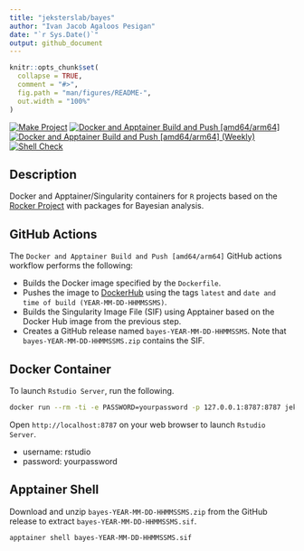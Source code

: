 ```yaml
---
title: "jeksterslab/bayes"
author: "Ivan Jacob Agaloos Pesigan"
date: "`r Sys.Date()`"
output: github_document
---
```


<!-- README.md is generated from .setup/readme/README.Rmd. Please edit that file -->

```r
knitr::opts_chunk$set(
  collapse = TRUE,
  comment = "#>",
  fig.path = "man/figures/README-",
  out.width = "100%"
)
```

<!-- badges: start -->
[![Make Project](https://github.com/jeksterslab/docker-bayes/actions/workflows/make.yml/badge.svg)](https://github.com/jeksterslab/docker-bayes/actions/workflows/make.yml)
[![Docker and Apptainer Build and Push [amd64/arm64]](https://github.com/jeksterslab/docker-bayes/actions/workflows/docker-apptainer-build-push-amd64-arm64.yml/badge.svg)](https://github.com/jeksterslab/docker-bayes/actions/workflows/docker-apptainer-build-push-amd64-arm64.yml)
[![Docker and Apptainer Build and Push [amd64/arm64] (Weekly)](https://github.com/jeksterslab/docker-bayes/actions/workflows/docker-apptainer-build-push-weekly-amd64-arm64.yml/badge.svg)](https://github.com/jeksterslab/docker-bayes/actions/workflows/docker-apptainer-build-push-weekly-amd64-arm64.yml)
[![Shell Check](https://github.com/jeksterslab/docker-bayes/actions/workflows/shellcheck.yml/badge.svg)](https://github.com/jeksterslab/docker-bayes/actions/workflows/shellcheck.yml)
<!-- badges: end -->

## Description

Docker and Apptainer/Singularity containers for `R` projects based on the [Rocker Project](https://rocker-project.org/) with packages for Bayesian analysis.

## GitHub Actions

The `Docker and Apptainer Build and Push [amd64/arm64]` GitHub actions workflow performs the following:

- Builds the Docker image specified by the `Dockerfile`.
- Pushes the image to [DockerHub](https://hub.docker.com/r/jeksterslab/bayes) using the tags `latest` and `date and time of build (YEAR-MM-DD-HHMMSSMS)`.
- Builds the Singularity Image File (SIF) using Apptainer based on the Docker Hub image from the previous step.
- Creates a GitHub release named `bayes-YEAR-MM-DD-HHMMSSMS`. Note that `bayes-YEAR-MM-DD-HHMMSSMS.zip` contains the SIF. 

## Docker Container

To launch `Rstudio Server`, run the following.

```bash
docker run --rm -ti -e PASSWORD=yourpassword -p 127.0.0.1:8787:8787 jeksterslab/bayes
```

Open `http://localhost:8787` on your web browser to launch `Rstudio Server`.

- username: rstudio
- password: yourpassword

## Apptainer Shell

Download and unzip `bayes-YEAR-MM-DD-HHMMSSMS.zip` from the GitHub release to extract `bayes-YEAR-MM-DD-HHMMSSMS.sif`.

```bash
apptainer shell bayes-YEAR-MM-DD-HHMMSSMS.sif
```
